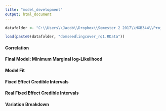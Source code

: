 ```yaml
---
title: "model_development"
output: html_document
---
```


```r
datafolder <- "C:\\Users\\Jacob\\Dropbox\\Semester 2 2017\\MXB344\\Project\\Data\\"

load(paste0(datafolder, "domseedlingcover_rq1.RData"))
```

#### Correlation

#### Final Model: Minimum Marginal log-Likelihood

#### Model Fit

#### Fixed Effect Credible Intervals

#### Real Fixed Effect Credible Intervals

#### Variation Breakdown

